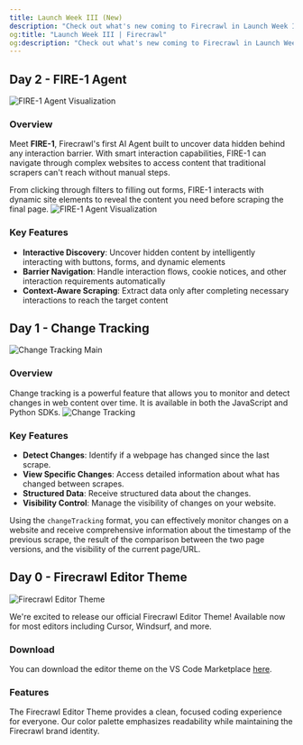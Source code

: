 ```yaml
---
title: Launch Week III (New)
description: "Check out what's new coming to Firecrawl in Launch Week III (April 14 - 20th)"
og:title: "Launch Week III | Firecrawl"
og:description: "Check out what's new coming to Firecrawl in Launch Week III (April 14 - 20th)"
---
```

## Day 2 - FIRE-1 Agent
![FIRE-1 Agent Visualization](/images/launch-week/lw3d2-1.webp)

### Overview
Meet **FIRE-1**, Firecrawl's first AI Agent built to uncover data hidden behind any interaction barrier. With smart interaction capabilities, FIRE-1 can navigate through complex websites to access content that traditional scrapers can't reach without manual steps.

From clicking through filters to filling out forms, FIRE-1 interacts with dynamic site elements to reveal the content you need before scraping the final page.
![FIRE-1 Agent Visualization](/images/launch-week/lw3-d2-4.webp)

### Key Features
- **Interactive Discovery**: Uncover hidden content by intelligently interacting with buttons, forms, and dynamic elements
- **Barrier Navigation**: Handle interaction flows, cookie notices, and other interaction requirements automatically
- **Context-Aware Scraping**: Extract data only after completing necessary interactions to reach the target content


## Day 1 - Change Tracking
![Change Tracking Main](/images/launch-week/lw3d1.webp)


### Overview
Change tracking is a powerful feature that allows you to monitor and detect changes in web content over time. It is available in both the JavaScript and Python SDKs.
![Change Tracking](/images/launch-week/lw3d12.webp)
### Key Features
- **Detect Changes**: Identify if a webpage has changed since the last scrape.
- **View Specific Changes**: Access detailed information about what has changed between scrapes.
- **Structured Data**: Receive structured data about the changes.
- **Visibility Control**: Manage the visibility of changes on your website.

Using the `changeTracking` format, you can effectively monitor changes on a website and receive comprehensive information about the timestamp of the previous scrape, the result of the comparison between the two page versions, and the visibility of the current page/URL.



## Day 0 - Firecrawl Editor Theme
![Firecrawl Editor Theme](/images/launch-week/lw3d0.webp)

We're excited to release our official Firecrawl Editor Theme! Available now for most editors including Cursor, Windsurf, and more.


### Download
You can download the editor theme on the VS Code Marketplace [here](https://firecrawl.link/lw3-editor-theme).


### Features
The Firecrawl Editor Theme provides a clean, focused coding experience for everyone. Our color palette emphasizes readability while maintaining the Firecrawl brand identity.